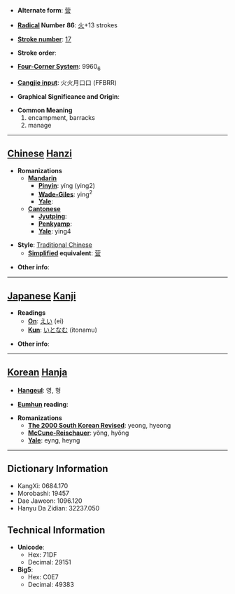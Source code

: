 * '''Alternate form''': [[营]]

* '''[[Wiktionary:Chinese radical index| Radical]] Number 86''': [[Wiktionary:Chinese radical index 火|火]]+13 strokes

* '''[[Wiktionary:Chinese total strokes index|Stroke number]]''': [[Wiktionary:Chinese total strokes index 17|17]]

* '''Stroke order''': 

* '''[[Wiktionary:Chinese four corner index|Four-Corner System]]''': 9960<sub>6</sub>

* '''[[Wiktionary:Chinese Cangjie index|Cangjie input]]''': 火火月口口 (FFBRR)

* '''Graphical Significance and Origin''': 

* '''Common Meaning'''
*#encampment, barracks
*# manage


----

== [[Chinese]] [[Hanzi]] ==

* '''Romanizations'''
** '''[[Mandarin]]'''
*** '''[[Pinyin]]''': yíng (ying2)
*** '''[[Wade-Giles]]''': ying<sup>2</sup>
*** '''[[Yale]]''': 
** '''[[Cantonese]]'''
*** '''[[Jyutping]]''':
*** '''[[Penkyamp]]''': 
*** '''[[Yale]]''': ying4

* '''Style''': [[Traditional Chinese]] 
** '''[[Simplified Chinese|Simplified]] equivalent''': [[营]]

* '''Other info''': 

----

== [[Japanese]] [[Kanji]] ==

* '''Readings'''
** '''[[On]]''': [[えい]] (ei)
** '''[[Kun]]''': [[いとなむ]] (itonamu)

* '''Other info''':  

----

== [[Korean]] [[Hanja]] ==

* '''[[Hangeul]]''': 영, 형

* '''[[Eumhun]] reading''': 

* '''Romanizations'''
** '''[[The 2000 South Korean Revised Romanization|The 2000 South Korean Revised]]''': yeong, hyeong
** '''[[McCune-Reischauer]]''': yŏng, hyŏng
** '''[[Yale]]''': eyng, heyng

----

== Dictionary Information ==

* KangXi: 0684.170
* Morobashi: 19457
* Dae Jaweon: 1096.120
* Hanyu Da Zidian: 32237.050

== Technical Information ==

* '''Unicode''':
** Hex: 71DF
** Decimal: 29151
* '''Big5''':
** Hex: C0E7
** Decimal: 49383